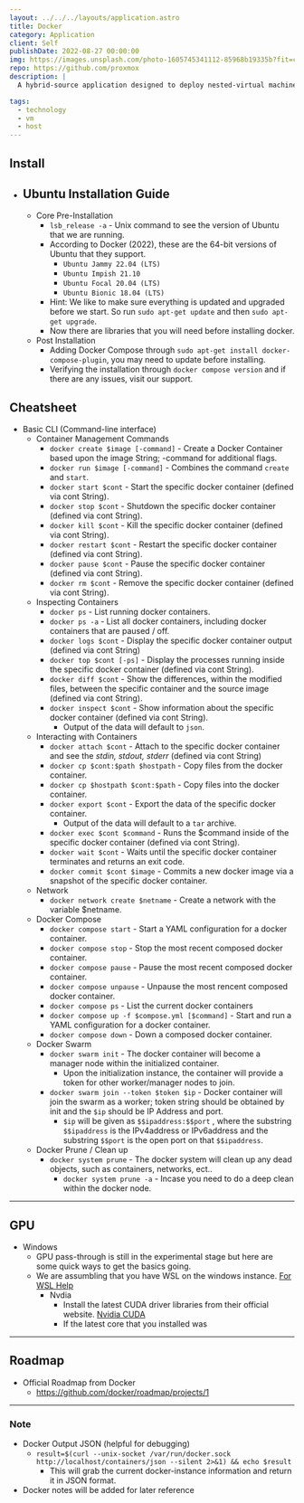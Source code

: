 ```yaml
---
layout: ../../../layouts/application.astro
title: Docker
category: Application
client: Self
publishDate: 2022-08-27 00:00:00
img: https://images.unsplash.com/photo-1605745341112-85968b19335b?fit=crop&w=1400&h=700&q=75
repo: https://github.com/proxmox
description: |
  A hybrid-source application designed to deploy nested-virtual machines that are containerized applications.

tags:
  - technology
  - vm
  - host
---
```


## Install
- Ubuntu Installation Guide
  -
  - Core Pre-Installation
    - `lsb_release -a` - Unix command to see the version of Ubuntu that we are running.
    - According to Docker (2022), these are the 64-bit versions of Ubuntu that they support.
      - `Ubuntu Jammy 22.04 (LTS)`
      - `Ubuntu Impish 21.10`
      - `Ubuntu Focal 20.04 (LTS)`
      - `Ubuntu Bionic 18.04 (LTS)`
    - Hint: We like to make sure everything is updated and upgraded before we start. So run `sudo apt-get update` and then `sudo apt-get upgrade`.
    - Now there are libraries that you will need before installing docker.
  - Post Installation
    - Adding Docker Compose through `sudo apt-get install docker-compose-plugin`, you may need to update before installing.
    - Verifying the installation through `docker compose version` and if there are any issues, visit our support. 

## Cheatsheet
- Basic CLI (Command-line interface)
    - Container Management Commands
      - `docker create $image [-command]` - Create a Docker Container based upon the image String; -command for additional flags.
      - `docker run $image [-command]` - Combines the command `create` and `start`.
      - `docker start $cont` - Start the specific docker container (defined via cont String).
      - `docker stop $cont` - Shutdown the specific docker container (defined via cont String).
      - `docker kill $cont` - Kill the specific docker container (defined via cont String).
      - `docker restart $cont` - Restart the specific docker container (defined via cont String).
      - `docker pause $cont` - Pause the specific docker container (defined via cont String).
      - `docker rm $cont` - Remove the specific docker container (defined via cont String).
    - Inspecting Containers
      - `docker ps` - List running docker containers.
      - `docker ps -a` - List all docker containers, including docker containers that are paused / off.
      - `docker logs $cont` - Display the specific docker container output (defined via cont String)
      - `docker top $cont [-ps]` - Display the processes running inside the specific docker container (defined via cont String).
      - `docker diff $cont` - Show the differences, within the modified files, between the specific container and the source image (defined via cont String).
      - `docker inspect $cont` - Show information about the specific docker container (defined via cont String).
        - Output of the data will default to `json`.
    - Interacting with Containers
      - `docker attach $cont` - Attach to the specific docker container and see the *stdin, stdout, stderr* (defined via cont String)
      - `docker cp $cont:$path $hostpath` - Copy files from the docker container.
      - `docker cp $hostpath $cont:$path` - Copy files into the docker container.  
      - `docker export $cont` - Export the data of the specific docker container.
        - Output of the data will default to a `tar` archive.
      - `docker exec $cont $command` - Runs the $command inside of the specific docker container (defined via cont String).
      - `docker wait $cont` - Waits until the specific docker container terminates and returns an exit code.
      - `docker commit $cont $image` - Commits a new docker image via a snapshot of the specific docker container.
    - Network
      - `docker network create $netname` - Create a network with the variable $netname.
    - Docker Compose
      - `docker compose start` - Start a YAML configuration for a docker container.
      - `docker compose stop` - Stop the most recent composed docker container.
      - `docker compose pause` - Pause the most recent composed docker container.
      - `docker compose unpause` - Unpause the most rencent composed docker container.
      - `docker compose ps` - List the current docker containers
      - `docker compose up -f $compose.yml [$command]` - Start and run a YAML configuration for a docker container. 
      - `docker compose down` - Down a composed docker container.
    - Docker Swarm
      - `docker swarm init` - The docker container will become a manager node within the initialized container.
        - Upon the initialization instance, the container will provide a token for other worker/manager nodes to join.
      - `docker swarm join --token $token $ip` - Docker container will join the swarm as a worker; token string should be obtained by init and the `$ip` should be IP Address and port.
        - `$ip` will be given as `$$ipaddress:$$port` , where the substring `$$ipaddress` is the IPv4address or IPv6address and the substring `$$port` is the open port on that `$$ipaddress`.
    - Docker Prune / Clean up
      - `docker system prune` - The docker system will clean up any dead objects, such as containers, networks, ect..
        - `docker system prune -a` - Incase you need to do a deep clean within the docker node.

* * *

## GPU
  - Windows
    - GPU pass-through is still in the experimental stage but here are some quick ways to get the basics going.
    - We are assumbling that you have WSL on the windows instance. [For WSL Help](https://kbve.com/application/wsl/)
      - Nvdia
        - Install the latest CUDA driver libraries from their official website. [Nvidia CUDA](https://developer.nvidia.com/cuda-downloads)
        - If the latest core that you installed was 

* * *

## Roadmap
- Official Roadmap from Docker
  - https://github.com/docker/roadmap/projects/1
  
* * *

### Note

- Docker Output JSON (helpful for debugging)
  - `result=$(curl --unix-socket /var/run/docker.sock http://localhost/containers/json --silent 2>&1) && echo $result`
    - This will grab the current docker-instance information and return it in JSON format.
- Docker notes will be added for later reference
